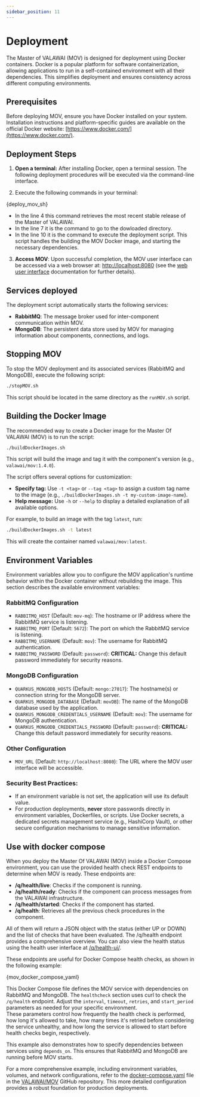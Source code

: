 ```yaml
---
sidebar_position: 11
---
```


# Deployment

The Master of VALAWAI (MOV) is designed for deployment using Docker containers. 
Docker is a popular platform for software containerization, allowing applications 
to run in a self-contained environment with all their dependencies. This simplifies 
deployment and ensures consistency across different computing environments.

## Prerequisites

Before deploying MOV, ensure you have Docker installed on your system. Installation
instructions and platform-specific guides are available on the official Docker 
website: [https://www.docker.com/](https://www.docker.com/).


## Deployment Steps

1. **Open a terminal:** After installing Docker, open a terminal session. The following
deployment procedures will be executed via the command-line interface.

2. Execute the following commands in your terminal:


<CodeBlock language="bash" showLineNumbers>{deploy_mov_sh}</CodeBlock>
 
  * In the line 4 this command retrieves the most recent stable release of the Master of VALAWAI.
  * In the line 7 it is the command to go to the dowloaded directory.
  * In the line 10 it is the command to execute the deployment script. This script handles the building
  the MOV Docker image, and starting the necessary dependencies.

3. **Access MOV**: Upon successful completion, the MOV user interface can be
accessed via a web browser at: [http://localhost:8080](http://localhost:8080) 
(see the [web user interface](/docs/architecture/implementations/mov/user_interface)
documentation for further details).

## Services deployed

The deployment script automatically starts the following services:

 - **RabbitMQ**: The message broker used for inter-component communication within MOV.
 - **MongoDB**: The persistent data store used by MOV for managing information about
  components, connections, and logs.

## Stopping MOV

To stop the MOV deployment and its associated services (RabbitMQ and MongoDB), execute
the following script:

```bash
./stopMOV.sh
```

This script should be located in the same directory as the `runMOV.sh` script. 

## Building the Docker Image

The recommended way to create a Docker image for the Master Of VALAWAI (MOV)
is to run the script:
 
 ```bash
 ./buildDockerImages.sh
 ```

This script will build the image and tag it with the component's version 
(e.g., `valawai/mov:1.4.0`).

The script offers several options for customization:

* **Specify tag:** Use `-t <tag>` or `--tag <tag>` to assign a custom tag name 
to the image (e.g., `./buildDockerImages.sh -t my-custom-image-name`).
* **Help message:** Use `-h` or `--help` to display a detailed explanation 
of all available options.

For example, to build an image with the tag `latest`, run:

```bash
./buildDockerImages.sh -t latest
```

This will create the container named `valawai/mov:latest`.


## Environment Variables

Environment variables allow you to configure the MOV application's runtime
behavior within the Docker container without rebuilding the image. This section
describes the available environment variables:

### RabbitMQ Configuration

*   `RABBITMQ_HOST` (Default: `mov-mq`): The hostname or IP address where the RabbitMQ
 service is listening.
*   `RABBITMQ_PORT` (Default: `5672`): The port on which the RabbitMQ service is listening.
*   `RABBITMQ_USERNAME` (Default: `mov`): The username for RabbitMQ authentication.
*   `RABBITMQ_PASSWORD` (Default: `password`): **CRITICAL:** Change this default password
 immediately for security reasons.

### MongoDB Configuration

*   `QUARKUS_MONGODB_HOSTS` (Default: `mongo:27017`): The hostname(s) or connection string
 for the MongoDB server.
*   `QUARKUS_MONGODB_DATABASE` (Default: `movDB`): The name of the MongoDB database used
 by the application.
*   `QUARKUS_MONGODB_CREDENTIALS_USERNAME` (Default: `mov`): The username for MongoDB authentication.
*   `QUARKUS_MONGODB_CREDENTIALS_PASSWORD` (Default: `password`): **CRITICAL:** Change this default
 password immediately for security reasons.

### Other Configuration

*   `MOV_URL` (Default: `http://localhost:8080`): The URL where the MOV user interface will be accessible.

### Security Best Practices:

*   If an environment variable is not set, the application will use its default value.
*   For production deployments, **never** store passwords directly in environment variables,
Dockerfiles, or scripts. Use Docker secrets, a dedicated secrets management service 
(e.g., HashiCorp Vault), or other secure configuration mechanisms to manage sensitive information.

 
## Use with docker compose

When you deploy the Master Of VALAWAI (MOV) inside a Docker Compose environment, 
you can use the provided health check REST endpoints to determine when MOV is ready. 
These endpoints are:

 - **/q/health/live**: Checks if the component is running.
 - **/q/health/ready**: Checks if the component can process messages from the VALAWAI infrastructure.
 - **/q/health/started**: Checks if the component has started.
 - **/q/health**: Retrieves all the previous check procedures in the component.
 
All of them will return a JSON object with the status (either UP or DOWN) and 
the list of checks that have been evaluated.  The /q/health endpoint provides 
a comprehensive overview.  You can also view the health status using the health
user interface at [/q/health-ui/](http://localhost:8080/q/health-ui/).

These endpoints are useful for Docker Compose health checks, as shown in the following example:


<CodeBlock language="yaml" showLineNumbers>{mov_docker_compose_yaml}</CodeBlock>

This Docker Compose file defines the MOV service with dependencies on RabbitMQ and MongoDB. 
The `healthcheck` section uses curl to check the `/q/health` endpoint.  Adjust the `interval`, 
`timeout`, `retries`, and `start_period` parameters as needed for your specific environment.  
These parameters control how frequently the health check is performed, how long it's allowed
to take, how many times it's retried before considering the service unhealthy, and how long 
the service is allowed to start before health checks begin, respectively.

This example also demonstrates how to specify dependencies between services using `depends_on`.
This ensures that RabbitMQ and MongoDB are running before MOV starts.

For a more comprehensive example, including environment variables, volumes, and network configurations,
refer to the [docker-compose.yaml](https://github.com/VALAWAI/MOV/blob/main/src/main/docker/docker-compose.yml)
file in the [VALAWAI/MOV](https://github.com/VALAWAI/MOV) GitHub repository.  This more detailed 
configuration provides a robust foundation for production deployments.
